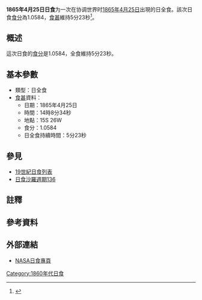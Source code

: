 {{Infobox Solar eclipse
| Year        = 1865
| Month       = 4
| Day         = 25
| Type        = 日全食
| Image       = SE1865Apr25T.png
| Image size  = 200px
| Image intro = 1865年4月25日日全食路徑圖
  <!--   日食資料   -->
| Gamma       = -0.4826
| Mag         = 1.0584
| Saros       = [[日食沙羅週期136|136]]
| Saros total = 
| Saros seq   = 
  <!--     食甚     -->
| Duration    = 5分23秒
| Location    = 
| Coords      = 
| Width       = 219公里
  <!--   開始時間   -->
| Partial     = 
| Start type  = 
| Centre      = 
| Greatest    = 14:08:34
  <!--     倒數     -->
| hour        = 14
| minute      = 08
| second      = 34
| Duration_s  = 
}}
'''1865年4月25日日食'''为一次在协调世界时[[1865年|1865年]][[4月25日|4月25日]]出現的日全食。該次日食[[食分|食分]]為1.0584，[[食甚|食甚]]維持5分23秒<ref name="nasa_catalog_list">{{cite web |url=http://eclipse.gsfc.nasa.gov/SEcat5/SE1801-1900.html |title=Catalog of Solar Eclipses: 1801 to 1900 |language=en |publisher=[[NASA|NASA]] |accessdate=2009-07-26 |archiveurl=https://web.archive.org/web/20150112204733/http://eclipse.gsfc.nasa.gov/SEcat5/SE1801-1900.html |archivedate=2015-01-12 |deadurl=no }}</ref>。

== 概述 ==
這次日食的[[食分|食分]]是1.0584，全食維持5分23秒。

== 基本參數 ==
{{NoteUTC}}
* 類型：日全食
*[[食甚|食甚]]資料：
** 日期：1865年4月25日
** 時間：14時8分34秒 
** 地點：15S 26W
** 食分：1.0584
** 日全食持續時間：5分23秒

== 參見 ==
{{日食主題}}
* [[19世紀日食列表|19世紀日食列表]]
* [[日食沙羅週期136|日食沙羅週期136]]

== 註釋 ==
{{NoteFoot}}

== 參考資料 ==
{{reflist}}

== 外部連結 ==
* [http://eclipse.gsfc.nasa.gov/solar.html NASA日食專頁]{{Wayback|url=http://eclipse.gsfc.nasa.gov/solar.html |date=20190108200537 }}{{en icon}}

{{日食}}

[[Category:1860年代日食|Category:1860年代日食]]


{{Eclipse-stub}}